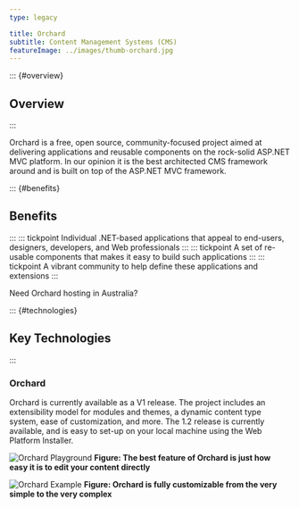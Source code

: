 ---
type: legacy

title: Orchard
subtitle: Content Management Systems (CMS)
featureImage: ../images/thumb-orchard.jpg
---
::: {#overview}
## Overview
:::

Orchard is a free, open source, community-focused project aimed at delivering applications and reusable components on the rock-solid ASP.NET MVC platform. In our opinion it is the best architected CMS framework around and is built on top of the ASP.NET MVC framework.

::: {#benefits}
## Benefits
:::
::: tickpoint
Individual .NET-based applications that appeal to end-users, designers, developers, and Web professionals
:::
::: tickpoint
A set of re-usable components that makes it easy to build such applications
:::
::: tickpoint
A vibrant community to help define these applications and extensions
:::

Need Orchard hosting in Australia?

::: {#technologies}
## Key Technologies
:::

### Orchard
Orchard is currently available as a V1 release. The project includes an extensibility model for modules and themes, a dynamic content type system, ease of customization, and more. The 1.2 release is currently available, and is easy to set-up on your local machine using the Web Platform Installer.

![Orchard Playground](../images/orchard-best-feature.jpg)
**Figure: The best feature of Orchard is just how easy it is to edit your content directly**

![Orchard Example](../images/orchard-fully-customizable.jpg)
**Figure: Orchard is fully customizable from the very simple to the very complex**